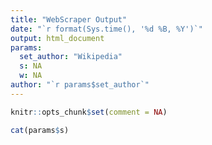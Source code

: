 ```yaml
---
title: "WebScraper Output"
date: "`r format(Sys.time(), '%d %B, %Y')`"
output: html_document
params:
  set_author: "Wikipedia"
  s: NA
  w: NA
author: "`r params$set_author`"
---
```


```r
knitr::opts_chunk$set(comment = NA)
```



```r
cat(params$s)
```

